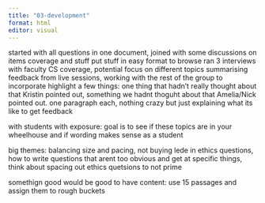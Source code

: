 ```yaml
---
title: "03-development"
format: html
editor: visual
---
```


started with all questions in one document, joined with some discussions on items coverage and stuff
put stuff in easy format to browse
ran 3 interviews with faculty
  CS coverage, potential focus on different topics
  summarising feedback from live sessions, working with the rest of the group to incorporate
  highlight a few things: one thing that hadn't really thought about that Kristin pointed out, something we hadnt thoguht about that Amelia/Nick pointed out. one paragraph each, nothing crazy but just explaining what its like to get feedback
  
  with students with exposure: goal is to see if these topics are in your wheelhouse and if wording makes sense as a student


big themes: balancing size and pacing, not buying lede in ethics questions, how to write questions that arent too obvious and get at specific things, think about spacing out ethics quetsions to not prime

somethign good would be good to have content: use 15 passages and assign them to rough buckets

